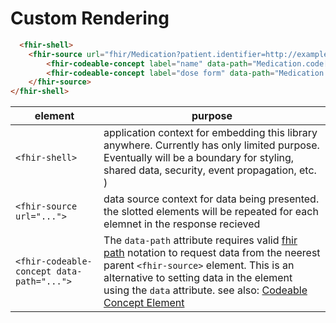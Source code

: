 

<Meta title="Toolkit/Customisation/Custom Element" />

# Custom Rendering


```html
  <fhir-shell>
    <fhir-source url="fhir/Medication?patient.identifier=http://example.com/fhir/mrn|1234" >
        <fhir-codeable-concept label="name" data-path="Medication.code[0]"></fhir-codeable-concept>
        <fhir-codeable-concept label="dose form" data-path="Medication.doseForm"></fhir-codeable-concept>
    </fhir-source>
</fhir-shell>
```

| element                                   | purpose                                                                                                                                                                                                                                                                                                                                                                |
|-------------------------------------------|------------------------------------------------------------------------------------------------------------------------------------------------------------------------------------------------------------------------------------------------------------------------------------------------------------------------------------------------------------------------|
| `<fhir-shell>`                            | application context for embedding this library anywhere. Currently has only limited purpose. Eventually will be a boundary for styling, shared data, security, event propagation, etc. )                                                                                                                                                                               |
| `<fhir-source url="...">`                 | data source context for data being presented. the slotted elements will be repeated for each elemnet in the response recieved                                                                                                                                                                                                                                          |                                                                                                                                             |
| `<fhir-codeable-concept data-path="...">` | The `data-path` attribute requires valid [fhir path](https://www.hl7.org/fhir/R5/fhirpath.html) notation to request data from the neerest parent `<fhir-source>` element. This is an alternative to setting data in the element using the `data` attribute. see also: [Codeable Concept Element](?path=/docs/components-datatypes-complex-type-codeable-concept--docs) |
